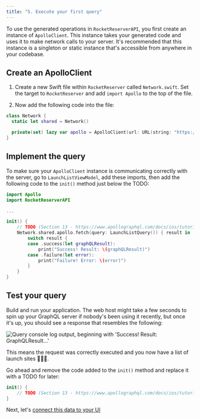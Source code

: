 ```yaml
---
title: "5. Execute your first query"
---
```


To use the generated operations in `RocketReserverAPI`, you first create an instance of `ApolloClient`. This instance takes your generated code and uses it to make network calls to your server. It's recommended that this instance is a singleton or static instance that's accessible from anywhere in your codebase.

## Create an ApolloClient

1. Create a new Swift file within `RocketReserver` called `Network.swift`.  Set the target to `RocketReserver` and add `import Apollo` to the top of the file.

2. Now add the following code into the file:

```swift title="Network.swift"
class Network {
  static let shared = Network()

  private(set) lazy var apollo = ApolloClient(url: URL(string: "https://apollo-fullstack-tutorial.herokuapp.com/graphql")!)
}
```

## Implement the query

To make sure your `ApolloClient` instance is communicating correctly with the server, go to `LaunchListViewModel`, add these imports, then add the following code to the `init()` method just below the TODO:

```swift title="LaunchListViewModel.swift"
import Apollo
import RocketReserverAPI

...

init() {
    // TODO (Section 13 - https://www.apollographql.com/docs/ios/tutorial/tutorial-subscriptions#use-your-subscription)
    Network.shared.apollo.fetch(query: LaunchListQuery()) { result in
        switch result {
        case .success(let graphQLResult):
            print("Success! Result: \(graphQLResult)")
        case .failure(let error):
            print("Failure! Error: \(error)")
        }
    }
}
```

## Test your query

Build and run your application. The web host might take a few seconds to spin up your GraphQL server if nobody's been using it recently, but once it's up, you should see a response that resembles the following:

<img src="images/query_console_log_sample.png" class="screenshot" alt="Query console log output, beginning with 'Success! Result: GraphQLResult...'"/>

This means the request was correctly executed and you now have a list of launch sites 🚀🚀🚀.

Go ahead and remove the code added to the `init()` method and replace it with a TODO for later:


```swift title="LaunchListViewModel.swift"
init() {
    // TODO (Section 13 - https://www.apollographql.com/docs/ios/tutorial/tutorial-subscriptions#use-your-subscription)
}
```

Next, let's [connect this data to your UI](tutorial-connect-queries-to-ui)
